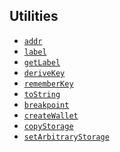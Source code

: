 ## Utilities

- [`addr`](/reference/cheatcodes/addr.mdx)
- [`label`](/reference/cheatcodes/label.mdx)
- [`getLabel`](/reference/cheatcodes/get-label.mdx)
- [`deriveKey`](/reference/cheatcodes/derive-key.mdx)
- [`rememberKey`](/reference/cheatcodes/remember-key.mdx)
- [`toString`](/reference/cheatcodes/to-string.mdx)
- [`breakpoint`](/reference/cheatcodes/breakpoint.mdx)
- [`createWallet`](/reference/cheatcodes/create-wallet.mdx)
- [`copyStorage`](/reference/cheatcodes/copy-storage.mdx)
- [`setArbitraryStorage`](/reference/cheatcodes/set-arbitrary-storage.mdx)
